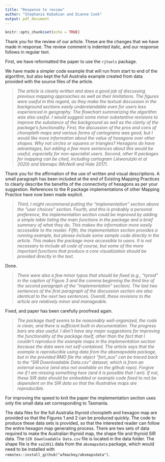 ```yaml
---
title: "Response to review"
author: "Stephanie Kobakian and Dianne Cook"
output: pdf_document
---
```


```r
knitr::opts_chunk$set(echo = TRUE)
```

Thank you for the review of our article. These are the changes that we have made in response. The review comment is indented italic, and our response follows in regular text.

First, we have reformatted the paper to use the `rjtools` package. 

We have made a simpler code example that will run from start to end of the algorithm, but also kept the full Australia example created from data provided with the source files of the article. 

> *The article is clearly written and does a good job of discussing previous mapping approaches as well as their limitations. The figures were useful in this regard, as they make the textual discussion in the background sections easily understandable even for users less experienced in geography. The flowchart summarizing the algorithm was also useful. I would suggest some minor substantive revisions to improve the substance of the background as well as the clarity of the package’s functionality. First, the discussion of the pros and cons of choropleth maps and various forms of cartograms was good, but I would like more information about the value of hexagons over other shapes. Why not circles or squares or triangles? Hexagons do have advantages, but adding a few more sentences about this would be useful, especially for non-specialist users. Second, other R packages for mapping can be cited, including cartogram (Jeworutzki et al 2020) and tilemaps (McNeill and Hale 2017). * 

Thank you for the affirmation of the use of written and visual descriptions. A small paragraph has been included at the end of Existing Mapping Practices to clearly describe the benefits of the connectivity of hexagons as per your suggestion.
References to the R package implementations of other Mapping Practice have now been made explicit.


> *Third, I might recommend putting the “implementation” section above the “user choices” section. Fourth, and this is probably a personal preference, the implementation section could be improved by adding a simple table listing the main functions in the package and a brief summary of what they do. This makes the information more easily accessible to the reader. Fifth, the implementation section provides a running example, but please include some sample code directly in the article. This makes the package more accessible to users. It is not necessary to include all code of course, but some of the more important functions that produce a core visualization should be provided directly in the text.*

Done.

> *There were also a few minor typos that should be fixed (e.g., “tyroid” in the caption of Figure 3 and the comma beginning the third line of the second paragraph of the “implementation” section). The last two sentences of the first paragraph of the discussion section are also identical to the next two sentences. Overall, these revisions to the article are relatively minor and manageable.*

Fixed, and paper has been carefully proofread again.

> *The package itself seems to be reasonably well-organized, the code is clean, and there is sufficient built-in documentation. The progress bars are also useful. I don’t have any major suggestions for improving the functionality of the package itself, other than the fact that I couldn’t reproduce the example maps in the implementation section because the data were not self-contained. The article says that the example is reproducible using data from the absmapsdata package, but in the provided RMD file the object “fort_aus” can be traced back to the “SIR Downloadable Data.csv” dataset, which is from an external source (and also not available on the github repo). Forgive me if I am missing something here (and it is possible that I am). If not, these SIR data should be embedded or example code fixed to not be dependent on the SIR data so that the illustrative maps are reproducible.* 

For improving the speed to knit the paper the implementation section uses only the small data set corresponding to Tasmania.  

The data files for the full Australia thyroid choropleth and hexagon map are provided so that the Figures 1 and 2 can be produced quickly. The code to produce these data sets is provided, so that the interested reader can follow the entire hexagon map generating process. There are two sets of data required to make the Australian thyroid map, the shape file and thyroid SIR data. The `SIR Downloadable Data.csv` file is located in the data folder. The shape file is the `sa22011` data from the `absmapsdata` package, which would need to be installed with `remotes::install_github("wfmackey/absmapsdata")`.


